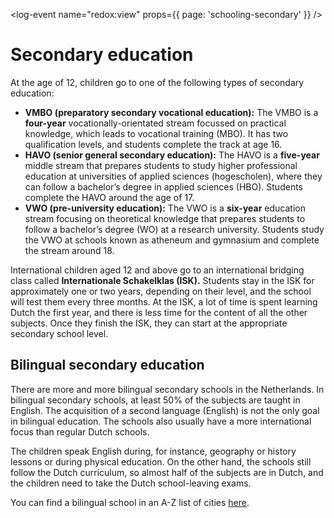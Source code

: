 <log-event name="redox:view" props={{ page: 'schooling-secondary' }} />

# Secondary education

At the age of 12, children go to one of the following types of secondary education:

-   **VMBO (preparatory secondary vocational education):** The VMBO is a **four-year** vocationally-orientated stream focussed on practical knowledge, which leads to vocational training (MBO). It has two qualification levels, and students complete the track at age 16.
-   **HAVO (senior general secondary education):** The HAVO is a **five-year** middle stream that prepares students to study higher professional education at universities of applied sciences (hogescholen), where they can follow a bachelor’s degree in applied sciences (HBO). Students complete the HAVO around the age of 17.
-   **VWO (pre-university education):** The VWO is a **six-year** education stream focusing on theoretical knowledge that prepares students to follow a bachelor’s degree (WO) at a research university. Students study the VWO at schools known as atheneum and gymnasium and complete the stream around 18.

International children aged 12 and above go to an international bridging class called **Internationale Schakelklas (ISK).** Students stay in the ISK for approximately one or two years, depending on their level, and the school will test them every three months. At the ISK, a lot of time is spent learning Dutch the first year, and there is less time for the content of all the other subjects. Once they finish the ISK, they can start at the appropriate secondary school level.

## Bilingual secondary education

There are more and more bilingual secondary schools in the Netherlands. In bilingual secondary schools, at least 50% of the subjects are taught in English. The acquisition of a second language (English) is not the only goal in bilingual education. The schools also usually have a more international focus than regular Dutch schools.

The children speak English during, for instance, geography or history lessons or during physical education. On the other hand, the schools still follow the Dutch curriculum, so almost half of the subjects are in Dutch, and the children need to take the Dutch school-leaving exams.

You can find a bilingual school in an A-Z list of cities [here](https://www.nuffic.nl/onderwerpen/tweetalig-onderwijs/alle-tto-scholen-in-nederland).
